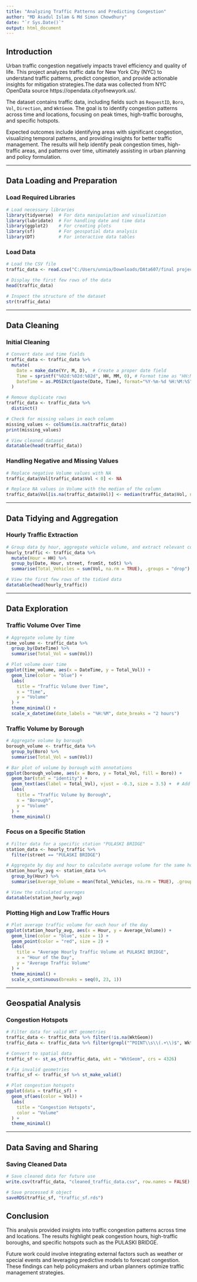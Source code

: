 ```yaml
---
title: "Analyzing Traffic Patterns and Predicting Congestion"
author: "MD Asadul Islam & Md Simon Chowdhury"
date: "`r Sys.Date()`"
output: html_document
---
```


## Introduction

Urban traffic congestion negatively impacts travel efficiency and quality of life. This project analyzes traffic data for New York City (NYC) to understand traffic patterns, predict congestion, and provide actionable insights for mitigation strategies.The data was collected from NYC OpenData source https://opendata.cityofnewyork.us/.

The dataset contains traffic data, including fields such as `RequestID`, `Boro`, `Vol`, `Direction`, and `WktGeom`. The goal is to identify congestion patterns across time and locations, focusing on peak times, high-traffic boroughs, and specific hotspots.

Expected outcomes include identifying areas with significant congestion, visualizing temporal patterns, and providing insights for better traffic management. The results will help identify peak congestion times, high-traffic areas, and patterns over time, ultimately assisting in urban planning and policy formulation.


---

## Data Loading and Preparation

### Load Required Libraries

```r
# Load necessary libraries
library(tidyverse)  # For data manipulation and visualization
library(lubridate)  # For handling date and time data
library(ggplot2)    # For creating plots
library(sf)         # For geospatial data analysis
library(DT)         # For interactive data tables
```

### Load Data

```r
# Load the CSV file
traffic_data <- read.csv("C:/Users/unnia/Downloads/DAta607/final project/Automated_Traffic_Volume_Counts_20241207.csv")

# Display the first few rows of the data
head(traffic_data)

# Inspect the structure of the dataset
str(traffic_data)
```

---

## Data Cleaning

### Initial Cleaning

```r
# Convert date and time fields
traffic_data <- traffic_data %>%
  mutate(
    Date = make_date(Yr, M, D),  # Create a proper date field
    Time = sprintf("%02d:%02d:%02d", HH, MM, 0), # Format time as "HH:MM:SS"
    DateTime = as.POSIXct(paste(Date, Time), format="%Y-%m-%d %H:%M:%S") # Combine Date and Time
  )

# Remove duplicate rows
traffic_data <- traffic_data %>%
  distinct()

# Check for missing values in each column
missing_values <- colSums(is.na(traffic_data))
print(missing_values)

# View cleaned dataset
datatable(head(traffic_data))
```

### Handling Negative and Missing Values

```r
# Replace negative Volume values with NA
traffic_data$Vol[traffic_data$Vol < 0] <- NA

# Replace NA values in Volume with the median of the column
traffic_data$Vol[is.na(traffic_data$Vol)] <- median(traffic_data$Vol, na.rm = TRUE)
```

---

## Data Tidying and Aggregation

### Hourly Traffic Extraction

```r
# Group data by hour, aggregate vehicle volume, and extract relevant columns
hourly_traffic <- traffic_data %>%
  mutate(Hour = HH) %>%
  group_by(Date, Hour, street, fromSt, toSt) %>%
  summarise(Total_Vehicles = sum(Vol, na.rm = TRUE), .groups = "drop")

# View the first few rows of the tidied data
datatable(head(hourly_traffic))
```

---

## Data Exploration

### Traffic Volume Over Time

```r
# Aggregate volume by time
time_volume <- traffic_data %>%
  group_by(DateTime) %>%
  summarise(Total_Vol = sum(Vol))

# Plot volume over time
ggplot(time_volume, aes(x = DateTime, y = Total_Vol)) +
  geom_line(color = "blue") +
  labs(
    title = "Traffic Volume Over Time",
    x = "Time",
    y = "Volume"
  ) +
  theme_minimal() +
  scale_x_datetime(date_labels = "%H:%M", date_breaks = "2 hours")
```

### Traffic Volume by Borough

```r
# Aggregate volume by borough
borough_volume <- traffic_data %>%
  group_by(Boro) %>%
  summarise(Total_Vol = sum(Vol))

# Bar plot of volume by borough with annotations
ggplot(borough_volume, aes(x = Boro, y = Total_Vol, fill = Boro)) +
  geom_bar(stat = "identity") +
  geom_text(aes(label = Total_Vol), vjust = -0.3, size = 3.5) +  # Add annotations
  labs(
    title = "Traffic Volume by Borough",
    x = "Borough",
    y = "Volume"
  ) +
  theme_minimal()
```

### Focus on a Specific Station

```r
# Filter data for a specific station "PULASKI BRIDGE"
station_data <- hourly_traffic %>%
  filter(street == "PULASKI BRIDGE")

# Aggregate by day and hour to calculate average volume for the same hour across days
station_hourly_avg <- station_data %>%
  group_by(Hour) %>%
  summarise(Average_Volume = mean(Total_Vehicles, na.rm = TRUE), .groups = "drop")

# View the calculated averages
datatable(station_hourly_avg)
```

### Plotting High and Low Traffic Hours

```r
# Plot average traffic volume for each hour of the day
ggplot(station_hourly_avg, aes(x = Hour, y = Average_Volume)) +
  geom_line(color = "blue", size = 1) +
  geom_point(color = "red", size = 2) +
  labs(
    title = "Average Hourly Traffic Volume at PULASKI BRIDGE",
    x = "Hour of the Day",
    y = "Average Traffic Volume"
  ) +
  theme_minimal() +
  scale_x_continuous(breaks = seq(0, 23, 1))
```

---

## Geospatial Analysis

### Congestion Hotspots

```r
# Filter data for valid WKT geometries
traffic_data <- traffic_data %>% filter(!is.na(WktGeom))
traffic_data <- traffic_data %>% filter(grepl("^POINT\\s\\(.+\\)$", WktGeom))

# Convert to spatial data
traffic_sf <- st_as_sf(traffic_data, wkt = "WktGeom", crs = 4326)

# Fix invalid geometries
traffic_sf <- traffic_sf %>% st_make_valid()

# Plot congestion hotspots
ggplot(data = traffic_sf) +
  geom_sf(aes(color = Vol)) +
  labs(
    title = "Congestion Hotspots",
    color = "Volume"
  ) +
  theme_minimal()
```

---

## Data Saving and Sharing

### Saving Cleaned Data

```r
# Save cleaned data for future use
write.csv(traffic_data, "cleaned_traffic_data.csv", row.names = FALSE)

# Save processed R object
saveRDS(traffic_sf, "traffic_sf.rds")
```


## Conclusion

This analysis provided insights into traffic congestion patterns across time and locations. The results highlight peak congestion hours, high-traffic boroughs, and specific hotspots such as the PULASKI BRIDGE. 

Future work could involve integrating external factors such as weather or special events and leveraging predictive models to forecast congestion. These findings can help policymakers and urban planners optimize traffic management strategies.
